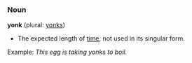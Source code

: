 {{rfd}}
===Noun===
'''yonk''' (plural: [[yonks]])

* The expected length of [[time]], not used in its singular form.

Example: ''This egg is taking yonks to boil.''